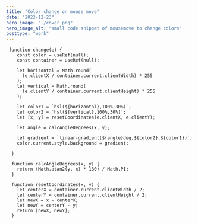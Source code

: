 ```yaml
---
title: "Color change on mouse move"
date: "2022-12-23"
hero_image: "./cover.png"
hero_image_alt: "small code snippet of mousemove to change colors"
posttype: "work"
---
```



```
 function change(e) {
    const color = useRef(null);
    const container = useRef(null);

    let horizontal = Math.round(
      (e.clientX / container.current.clientWidth) * 255
    );
    let vertical = Math.round(
      (e.clientY / container.current.clientHeight) * 255
    );

    let color1 = `hsl(${horizontal},100%,30%)`;
    let color2 = `hsl(${vertical},100%,30%)`;
    let [x, y] = resetCoordinates(e.clientX, e.clientY);

    let angle = calcAngleDegrees(x, y);

    let gradient = `linear-gradient(${angle}deg,${color2},${color1})`;
    color.current.style.background = gradient;

  }

  function calcAngleDegrees(x, y) {
    return (Math.atan2(y, x) * 180) / Math.PI;
  }

  function resetCoordinates(x, y) {
    let centerX = container.current.clientWidth / 2;
    let centerY = container.current.clientHeight / 2;
    let newX = x - centerX;
    let newY = centerY - y;
    return [newX, newY];
  }
```

<Work />
